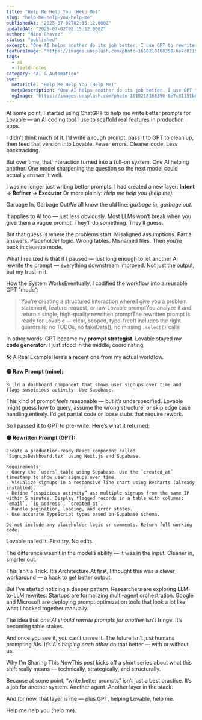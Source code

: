 ```yaml
---
title: "Help Me Help You (Help Me)"
slug: "help-me-help-you-help-me"
publishedAt: "2025-07-02T02:15:12.000Z"
updatedAt: "2025-07-02T02:15:12.000Z"
author: "Nino Chavez"
status: "published"
excerpt: "One AI helps another do its job better. I use GPT to rewrite prompts for Lovable — cutting errors, saving time, and revealing a deeper pattern: intent → refiner → executor. This isn’t just prompt cleanup. It’s the start of a new architecture."
featureImage: "https://images.unsplash.com/photo-1618218168350-6e7c81151b64?crop=entropy&cs=tinysrgb&fit=max&fm=jpg&ixid=M3wxMTc3M3wwfDF8c2VhcmNofDExfHxoZWxwfGVufDB8fHx8MTc1MTQyMjQ5MHww&ixlib=rb-4.1.0&q=80&w=2000"
tags:
  - ai
  - field-notes
category: "AI & Automation"
seo:
  metaTitle: "Help Me Help You (Help Me)"
  metaDescription: "One AI helps another do its job better. I use GPT to rewrite prompts for Lovable — cutting errors, saving time, and revealing a deeper pattern: intent → refiner → executor. This isn’t just prompt cleanup. It’s the start of a new architecture."
  ogImage: "https://images.unsplash.com/photo-1618218168350-6e7c81151b64?crop=entropy&cs=tinysrgb&fit=max&fm=jpg&ixid=M3wxMTc3M3wwfDF8c2VhcmNofDExfHxoZWxwfGVufDB8fHx8MTc1MTQyMjQ5MHww&ixlib=rb-4.1.0&q=80&w=2000"
---
```


At some point, I started using ChatGPT to help me write better prompts for Lovable — an AI coding tool I use to scaffold real features in production apps.

I didn’t think much of it. I’d write a rough prompt, pass it to GPT to clean up, then feed that version into Lovable. Fewer errors. Cleaner code. Less backtracking.

But over time, that interaction turned into a full-on system. One AI helping another. One model sharpening the question so the next model could actually answer it well.

I was no longer just writing better prompts. I had created a new layer:
**Intent → Refiner → Executor**
Or more plainly: *Help me help you (help me).*

Garbage In, Garbage OutWe all know the old line: *garbage in, garbage out*.

It applies to AI too — just less obviously. Most LLMs won’t break when you give them a vague prompt. They’ll do something. They’ll guess.

But that guess is where the problems start. Misaligned assumptions. Partial answers. Placeholder logic. Wrong tables. Misnamed files. Then you’re back in cleanup mode.

What I realized is that if I paused — just long enough to let another AI rewrite the prompt — everything downstream improved. Not just the output, but my trust in it.

How the System WorksEventually, I codified the workflow into a reusable GPT “mode”:

> You’re creating a structured interaction where:I give you a problem statement, feature request, or raw Lovable promptYou analyze it and return a single, high-quality rewritten promptThe rewritten prompt is ready for Lovable — clear, scoped, typo-freeIt includes the right guardrails: no TODOs, no fakeData(), no missing `.select()` calls

In other words: GPT became my **prompt strategist**.
Lovable stayed my **code generator**.
I just stood in the middle, coordinating.

🛠 A Real ExampleHere’s a recent one from my actual workflow.

**🟡 Raw Prompt (mine):**

```
Build a dashboard component that shows user signups over time and flags suspicious activity. Use Supabase.

```

This kind of prompt *feels* reasonable — but it’s underspecified. Lovable might guess how to query, assume the wrong structure, or skip edge case handling entirely. I’d get partial code or loose stubs that require rework.

So I passed it to GPT to pre-write. Here’s what it returned:

**🟢 Rewritten Prompt (GPT):**

```text
Create a production-ready React component called `SignupsDashboard.tsx` using Next.js and Supabase.

Requirements:
- Query the `users` table using Supabase. Use the `created_at` timestamp to show user signups over time.
- Visualize signups in a responsive line chart using Recharts (already installed).
- Define “suspicious activity” as: multiple signups from the same IP within 5 minutes. Display flagged records in a table with columns: `email`, `ip_address`, `created_at`.
- Handle pagination, loading, and error states.
- Use accurate TypeScript types based on Supabase schema.

Do not include any placeholder logic or comments. Return full working code.

```

Lovable nailed it. First try. No edits.

The difference wasn’t in the model’s ability — it was in the input.
Cleaner in, smarter out.

This Isn’t a Trick. It’s Architecture.At first, I thought this was a clever workaround — a hack to get better output.

But I’ve started noticing a deeper pattern. Researchers are exploring LLM-to-LLM rewrites. Startups are formalizing multi-agent orchestration. Google and Microsoft are deploying prompt optimization tools that look a lot like what I hacked together manually.

The idea that *one AI should rewrite prompts for another* isn’t fringe.
It’s becoming table stakes.

And once you see it, you can’t unsee it. The future isn’t just humans prompting AIs. It’s AIs *helping each other* do that better — with or without us.

Why I’m Sharing This NowThis post kicks off a short series about what this shift really means — technically, strategically, and structurally.

Because at some point, “write better prompts” isn’t just a best practice. It’s a job for another system. Another agent. Another layer in the stack.

And for now, that layer is me — plus GPT, helping Lovable, help me.

Help me help you (help me).
